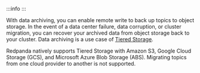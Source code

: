 
:::info
<EnterpriseLicenseNote frontmatter={props.frontmatter}/>
:::

With data archiving, you can enable remote write to back up topics to object storage. In the event of a data center failure, data corruption, or cluster migration, you can recover your archived data from object storage back to your cluster. Data archiving is a use case of [Tiered Storage](../tiered-storage).

Redpanda natively supports Tiered Storage with Amazon S3, Google Cloud Storage (GCS), and Microsoft Azure Blob Storage (ABS). Migrating topics from one cloud provider to another is not supported. 